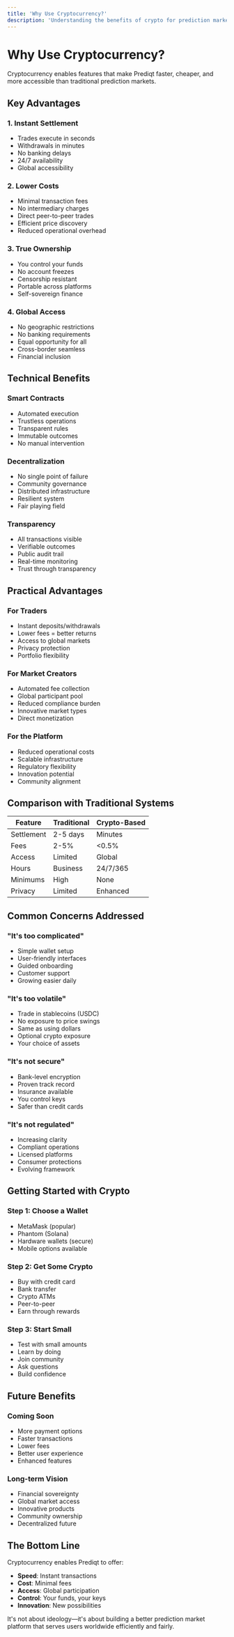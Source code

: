 ```yaml
---
title: 'Why Use Cryptocurrency?'
description: 'Understanding the benefits of crypto for prediction markets'
---
```


# Why Use Cryptocurrency?

Cryptocurrency enables features that make Prediqt faster, cheaper, and more accessible than traditional prediction markets.

## Key Advantages

### 1. Instant Settlement
- Trades execute in seconds
- Withdrawals in minutes
- No banking delays
- 24/7 availability
- Global accessibility

### 2. Lower Costs
- Minimal transaction fees
- No intermediary charges
- Direct peer-to-peer trades
- Efficient price discovery
- Reduced operational overhead

### 3. True Ownership
- You control your funds
- No account freezes
- Censorship resistant
- Portable across platforms
- Self-sovereign finance

### 4. Global Access
- No geographic restrictions
- No banking requirements
- Equal opportunity for all
- Cross-border seamless
- Financial inclusion

## Technical Benefits

### Smart Contracts
- Automated execution
- Trustless operations
- Transparent rules
- Immutable outcomes
- No manual intervention

### Decentralization
- No single point of failure
- Community governance
- Distributed infrastructure
- Resilient system
- Fair playing field

### Transparency
- All transactions visible
- Verifiable outcomes
- Public audit trail
- Real-time monitoring
- Trust through transparency

## Practical Advantages

### For Traders
- Instant deposits/withdrawals
- Lower fees = better returns
- Access to global markets
- Privacy protection
- Portfolio flexibility

### For Market Creators
- Automated fee collection
- Global participant pool
- Reduced compliance burden
- Innovative market types
- Direct monetization

### For the Platform
- Reduced operational costs
- Scalable infrastructure
- Regulatory flexibility
- Innovation potential
- Community alignment

## Comparison with Traditional Systems

| Feature | Traditional | Crypto-Based |
|---------|------------|--------------|
| Settlement | 2-5 days | Minutes |
| Fees | 2-5% | <0.5% |
| Access | Limited | Global |
| Hours | Business | 24/7/365 |
| Minimums | High | None |
| Privacy | Limited | Enhanced |

## Common Concerns Addressed

### "It's too complicated"
- Simple wallet setup
- User-friendly interfaces
- Guided onboarding
- Customer support
- Growing easier daily

### "It's too volatile"
- Trade in stablecoins (USDC)
- No exposure to price swings
- Same as using dollars
- Optional crypto exposure
- Your choice of assets

### "It's not secure"
- Bank-level encryption
- Proven track record
- Insurance available
- You control keys
- Safer than credit cards

### "It's not regulated"
- Increasing clarity
- Compliant operations
- Licensed platforms
- Consumer protections
- Evolving framework

## Getting Started with Crypto

### Step 1: Choose a Wallet
- MetaMask (popular)
- Phantom (Solana)
- Hardware wallets (secure)
- Mobile options available

### Step 2: Get Some Crypto
- Buy with credit card
- Bank transfer
- Crypto ATMs
- Peer-to-peer
- Earn through rewards

### Step 3: Start Small
- Test with small amounts
- Learn by doing
- Join community
- Ask questions
- Build confidence

## Future Benefits

### Coming Soon
- More payment options
- Faster transactions
- Lower fees
- Better user experience
- Enhanced features

### Long-term Vision
- Financial sovereignty
- Global market access
- Innovative products
- Community ownership
- Decentralized future

## The Bottom Line

Cryptocurrency enables Prediqt to offer:
- **Speed**: Instant transactions
- **Cost**: Minimal fees
- **Access**: Global participation
- **Control**: Your funds, your keys
- **Innovation**: New possibilities

It's not about ideology—it's about building a better prediction market platform that serves users worldwide efficiently and fairly. 